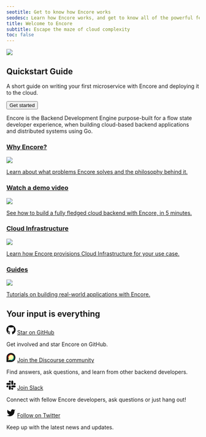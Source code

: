 ```yaml
---
seotitle: Get to know how Encore works
seodesc: Learn how Encore works, and get to know all of the powerful features that help you build cloud backend applications easier that ever before.
title: Welcome to Encore
subtitle: Escape the maze of cloud complexity
toc: false
---
```


<div className="min-h-72 bg-blue p-8 relative overflow-hidden not-prose">
    <img
        className="absolute left-[55%] -mt-8 top-0 right-0 bottom-0 noshadow"
        src="/assets/img/dithered-clouds.png"
    />
    <div className="w-[75%] lg:w-[50%]">
        <h2 className="text-white lead-medium">Quickstart Guide</h2>
        <p className="body-small text-white mt-2">
            A short guide on writing your first microservice with Encore and deploying it to the cloud.
        </p>
        <a href="/docs/quick-start">
            <Button className="mt-4" kind="primary" section="black">Get started</Button>
        </a>
    </div>
</div>

Encore is the Backend Development Engine purpose-built for a flow state developer experience, when building cloud-based backend applications and distributed systems using Go.

<div className="mt-10 grid grid-cols-2 gap-6 mobile:grid-cols-1 not-prose">
    <a className="block group relative no-brandient" href="/docs/introduction">
        <div className="absolute inset-0 bg-black dark:bg-white -z-10" />
            <div className="min-h-full border border-black dark:border-white p-8 mobile:p-4 bg-white dark:bg-black transition-transform duration-100 ease-in-out group-active:-translate-x-2 group-active:-translate-y-2 group-hover:-translate-x-2 group-hover:-translate-y-2 relative">
                <div className="flex items-center justify-between">
                    <h3 className="body-small">Why Encore?</h3>
                    <img className="-mt-2 h-16 w-16 noshadow" src="/assets/icons/features/flow.png" />
                </div>
                <p className="mt-2">
                    Learn about what problems Encore solves and the philosophy behind it.
                </p>
            </div>
    </a>
    <a className="block group relative no-brandient" target="_blank" href="https://youtu.be/IwplIbwJtD0">
        <div className="absolute inset-0 bg-black dark:bg-white -z-10" />
        <div className="min-h-full border border-black dark:border-white p-8 mobile:p-4 bg-white dark:bg-black transition-transform duration-100 ease-in-out group-active:-translate-x-2 group-active:-translate-y-2 group-hover:-translate-x-2 group-hover:-translate-y-2">
            <div className="flex items-center justify-between">
                <h3 className="body-small">Watch a demo video</h3>
                <img className="-mt-2 h-16 w-16 noshadow" src="/assets/icons/features/preview-envs.png" />
            </div>
            <p className="mt-2">
                See how to build a fully fledged cloud backend with Encore, in 5 minutes.
            </p>
        </div>
    </a>
    <a className="block group relative no-brandient" href="/docs/deploy/infra">
        <div className="absolute inset-0 bg-black dark:bg-white -z-10" />
        <div className="min-h-full border border-black dark:border-white p-8 mobile:p-4 bg-white dark:bg-black transition-transform duration-100 ease-in-out group-active:-translate-x-2 group-active:-translate-y-2 group-hover:-translate-x-2 group-hover:-translate-y-2">
            <div className="flex items-center justify-between">
                <h3 className="body-small">Cloud Infrastructure</h3>
                <img className="-mt-2 h-16 w-16 noshadow" src="/assets/icons/features/serverless.png" />
            </div>
            <p className="mt-2">
                Learn how Encore provisions Cloud Infrastructure for your use case.
            </p>
        </div>
    </a>
    <a className="block group relative no-brandient" href="/docs/tutorials">
        <div className="absolute inset-0 bg-black dark:bg-white -z-10" />
        <div className="min-h-full border border-black dark:border-white p-8 mobile:p-4 bg-white dark:bg-black transition-transform duration-100 ease-in-out group-active:-translate-x-2 group-active:-translate-y-2 group-hover:-translate-x-2 group-hover:-translate-y-2">
            <div className="flex items-center justify-between">
                <h3 className="body-small">Guides</h3>
                <img className="-mt-2 h-16 w-16 noshadow" src="/assets/icons/features/tracing.png" />
            </div>
            <p className="mt-2">
                Tutorials on building real-world applications with Encore.
            </p>
        </div>
    </a>
</div>

## Your input is everything

<p className="flex items-center gap-x-2 lead-xsmall">
     <svg xmlns="http://www.w3.org/2000/svg" width="24" height="24" viewBox="0 0 16 16" fill="#111111" stroke="none">
      <path fillRule="evenodd"
            d="M8 0C3.58 0 0 3.58 0 8c0 3.54 2.29 6.53 5.47 7.59.4.07.55-.17.55-.38 0-.19-.01-.82-.01-1.49-2.01.37-2.53-.49-2.69-.94-.09-.23-.48-.94-.82-1.13-.28-.15-.68-.52-.01-.53.63-.01 1.08.58 1.23.82.72 1.21 1.87.87 2.33.66.07-.52.28-.87.51-1.07-1.78-.2-3.64-.89-3.64-3.95 0-.87.31-1.59.82-2.15-.08-.2-.36-1.02.08-2.12 0 0 .67-.21 2.2.82.64-.18 1.32-.27 2-.27.68 0 1.36.09 2 .27 1.53-1.04 2.2-.82 2.2-.82.44 1.1.16 1.92.08 2.12.51.56.82 1.27.82 2.15 0 3.07-1.87 3.75-3.65 3.95.29.25.54.73.54 1.48 0 1.07-.01 1.93-.01 2.2 0 .21.15.46.55.38A8.013 8.013 0 0016 8c0-4.42-3.58-8-8-8z" />
    </svg>
    <a href="https://github.com/encoredev/encore">Star on GitHub</a>
</p>

Get involved and star Encore on GitHub.

<p className="flex items-center gap-x-2 lead-xsmall">
    <svg xmlns="http://www.w3.org/2000/svg" width="24" height="24" viewBox="0 -1 104 106" fill="currentColor"><path d="M51.87,0C23.71,0,0,22.83,0,51c0,.91,0,52.81,0,52.81l51.86-.05c28.16,0,51-23.71,51-51.87S80,0,51.87,0Z" fill="currentColor"></path><path d="M52.37,19.74A31.62,31.62,0,0,0,24.58,66.41l-5.72,18.4L39.4,80.17a31.61,31.61,0,1,0,13-60.43Z" fill="#fff9ae"></path><path d="M77.45,32.12a31.6,31.6,0,0,1-38.05,48L18.86,84.82l20.91-2.47A31.6,31.6,0,0,0,77.45,32.12Z" fill="#00aeef"></path><path d="M71.63,26.29A31.6,31.6,0,0,1,38.8,78L18.86,84.82,39.4,80.17A31.6,31.6,0,0,0,71.63,26.29Z" fill="#00a94f"></path><path d="M26.47,67.11a31.61,31.61,0,0,1,51-35A31.61,31.61,0,0,0,24.58,66.41l-5.72,18.4Z" fill="#f15d22"></path><path d="M24.58,66.41A31.61,31.61,0,0,1,71.63,26.29a31.61,31.61,0,0,0-49,39.63l-3.76,18.9Z" fill="#e31b23"></path></svg>
    <a href="https://community.encore.dev">Join the Discourse community</a>
</p>

Find answers, ask questions, and learn from other backend developers.

<p className="flex items-center gap-x-2 lead-xsmall">
    <svg xmlns="http://www.w3.org/2000/svg" width="24" height="24" viewBox="0 0 123 123">
		<path fill="#111111" d="M25.8,77.7c0,7.1-5.8,12.9-12.9,12.9S0,84.8,0,77.7c0-7.1,5.8-12.9,12.9-12.9h12.9V77.7z"/>
		<path fill="#111111" d="M32.4,77.7c0-7.1,5.8-12.9,12.9-12.9s12.9,5.8,12.9,12.9v32.4c0,7.1-5.8,12.9-12.9,12.9s-12.9-5.8-12.9-12.9 C32.4,110.1,32.4,77.7,32.4,77.7z"/>
		<path fill="#111111" d="M45.3,25.8c-7.1,0-12.9-5.8-12.9-12.9S38.2,0,45.3,0s12.9,5.8,12.9,12.9v12.9H45.3z"/>
		<path fill="#111111" d="M45.3,32.4c7.1,0,12.9,5.8,12.9,12.9s-5.8,12.9-12.9,12.9H12.9C5.8,58.2,0,52.4,0,45.3s5.8-12.9,12.9-12.9 C12.9,32.4,45.3,32.4,45.3,32.4z"/>
		<path fill="#111111" d="M97.2,45.3c0-7.1,5.8-12.9,12.9-12.9c7.1,0,12.9,5.8,12.9,12.9s-5.8,12.9-12.9,12.9H97.2V45.3z"/>
		<path fill="#111111" d="M90.6,45.3c0,7.1-5.8,12.9-12.9,12.9c-7.1,0-12.9-5.8-12.9-12.9V12.9C64.8,5.8,70.6,0,77.7,0 c7.1,0,12.9,5.8,12.9,12.9V45.3z"/>
		<path fill="#111111" d="M77.7,97.2c7.1,0,12.9,5.8,12.9,12.9c0,7.1-5.8,12.9-12.9,12.9c-7.1,0-12.9-5.8-12.9-12.9V97.2H77.7z"/>
		<path fill="#111111" d="M77.7,90.6c-7.1,0-12.9-5.8-12.9-12.9c0-7.1,5.8-12.9,12.9-12.9h32.4c7.1,0,12.9,5.8,12.9,12.9 c0,7.1-5.8,12.9-12.9,12.9H77.7z"/>
    </svg>
    <a href="https://encore.dev/slack">Join Slack</a>
</p>

Connect with fellow Encore developers, ask questions or just hang out!

<p className="flex items-center gap-x-2 lead-xsmall">
    <svg xmlns="http://www.w3.org/2000/svg" width="24" height="24" viewBox="0 0 24 24" fill="#111111" stroke="none">
        <path d="M23 3a10.9 10.9 0 0 1-3.14 1.53 4.48 4.48 0 0 0-7.86 3v1A10.66 10.66 0 0 1 3 4s-4 9 5 13a11.64 11.64 0 0 1-7 2c9 5 20 0 20-11.5a4.5 4.5 0 0 0-.08-.83A7.72 7.72 0 0 0 23 3z" />
    </svg>
    <a href="https://twitter.com/encoredotdev">Follow on Twitter</a>
</p>
<p className="pb-16">Keep up with the latest news and updates.</p>
